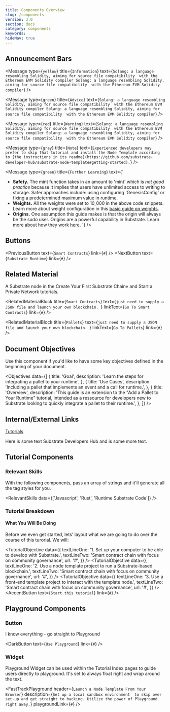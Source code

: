 ```yaml
---
title: Components Overview
slug: /components
version: 3.0
section: docs
category: components
keywords:
hideNav: true
---
```


## Announcement Bars

<Message
  type={`yellow`}
  title={`Information`}
  text={`Solang: a language resembling Solidity, aiming for source file compatibility 
with the Ethereum EVM Solidity compiler Solang: a language resembling Solidity, aiming for source file compatibility 
with the Ethereum EVM Solidity compiler`}
/>

<Message
  type={`green`}
  title={`Advice`}
  text={`Solang: a language resembling Solidity, aiming for source file compatibility 
with the Ethereum EVM Solidity compiler Solang: a language resembling Solidity, aiming for source file compatibility 
with the Ethereum EVM Solidity compiler`}
/>

<Message
  type={`red`}
  title={`Warning`}
  text={`Solang: a language resembling Solidity, aiming for source file compatibility 
with the Ethereum EVM Solidity compiler Solang: a language resembling Solidity, aiming for source file compatibility 
with the Ethereum EVM Solidity compiler`}
/>

<Message
  type={`gray`}
  title={`Note`}
  text={`Experienced developers may prefer to skip that tutorial and install the Node
  Template according to [the instructions in its readme](https://github.com/substrate-developer-hub/substrate-node-template#getting-started).`}
/>

<Message
  type={`green`}
  title={`Further Learning`}
  text={`
  - **Safety.** The mint function takes in an amount to 'mint' which is *not good practice* because it implies that
    users have unlimited access to writing to storage. Safer approaches include: using configuring 'GenesisConfig' or
    fixing a predetermined maximum value in runtime.
  - **Weights.** All the weights were set to 10_000 in the above code snippets. Learn more about weight
    configuration in this [basic guide on weights](./basic-tx-weight-calculations).
  - **Origins.** One assumption this guide makes is that the origin will always be the sudo user.
    Origins are a powerful capability in Substrate. Learn more about how they work
    [here](/v3/runtime/origins).
  `}
/>

## Buttons

<PreviousButton text={`Smart Contracts`} link={`#`} />
<NextButton text={`Substrate Runtime`} link={`#`} />

## Related Material

A Substrate node in the Create Your First Substrate Chain» and Start a Private Network tutorials.

<RelatedMaterialBlock
  title={`Smart Contracts`}
  text={`just need to supply a JSON file and launch your own blockchain. `}
  linkText={`Go To Smart Contracts`}
  link={`#`}
/>

<RelatedMaterialBlock
  title={`Pallets`}
  text={`just need to supply a JSON file and launch your own blockchain. `}
  linkText={`Go To Pallets`}
  link={`#`}
/>

## Document Objectives

Use this component if you'd like to have some key objectives defined in the beginning of your document.

<Objectives
  data={[
    {
      title: 'Goal',
      description: 'Learn the steps for integrating a pallet to your runtime',
    },
    {
      title: 'Use Cases',
      description: 'Including a pallet that implements an event and a call for runtime.',
    },
    {
      title: 'Overview',
      description:
        'This guide is an extension to the "Add a Pallet to Your Runtime" tutorial, intended as a ressource for developers new to Substrate looking to quickly integrate a pallet to their runtime.',
    },
  ]}
/>

## Internal/External Links

[Tutorials](/tutorials)

Here is some text <ExternalLink url="https://docs.substrate.io">Substrate Developers Hub</ExternalLink> and is some more text.

## Tutorial Components

### Relevant Skills

With the following components, pass an array of strings and it'll generate all the tag styles for you.

<RelevantSkills data={['Javascript', 'Rust', 'Runtime Substrate Code']} />

### Tutorial Breakdown

#### What You Will Be Doing

Before we even get started, lets' layout what we are going to do over the course of this turorial. We will:

<TutorialObjective
  data={{
    textLineOne: '1. Set up your computer to be able to develop with Substrate.',
    textLineTwo: 'Smart contract chain with focus on community governance',
    url: '#',
  }}
/>
<TutorialObjective
  data={{
    textLineOne: '2. Use a node template project to run a Substrate-based blockchain.',
    textLineTwo: 'Smart contract chain with focus on community governance',
    url: '#',
  }}
/>
<TutorialObjective
  data={{
    textLineOne: '3. Use a front-end template project to interact with the template node.',
    textLineTwo: 'Smart contract chain with focus on community governance',
    url: '#',
  }}
/>
<AccentButton text={`Start this tutorial`} link={`#`} />

## Playground Components

### Button

I know everything - go straight to Playground

<DarkButton text={`Use Playground`} link={`#`} />

### Widget

Playground Widget can be used within the Tutorial Index pages to guide users directly to playground. It's set to always float right and wrap around the text.

<FastTrackPlayground
  header={`Launch a Node Template From Your Browser`}
  description={`Set up a local sandbox environment 
to skip over set-up and get straight to hacking. Utilize the power of Playground right away.`}
  playgroundLink={`#`}
/>
